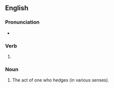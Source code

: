 ==English==

===Pronunciation===
* {{IPA|/ˈhɛdʒɪŋ/|lang=en}}

===Verb===
{{head|en|present participle}}

# {{present participle of|hedge|lang=en|nocat=1}}

===Noun===
{{en-noun}}

# The act of one who hedges (in various senses).